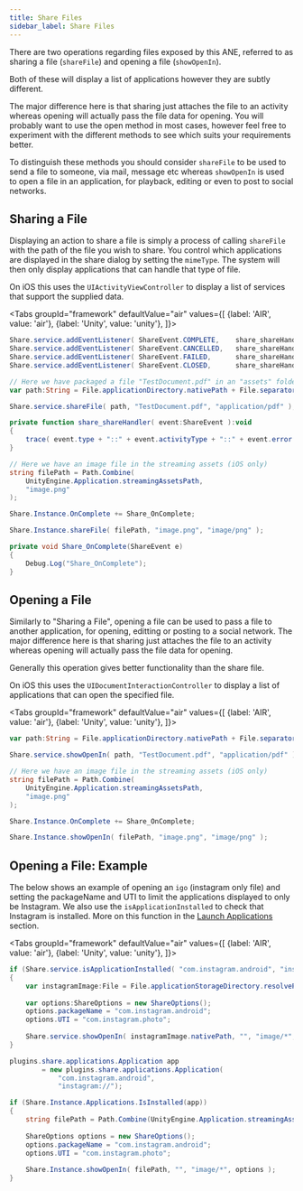 ```yaml
---
title: Share Files
sidebar_label: Share Files
---
```



There are two operations regarding files exposed by this ANE, referred to as sharing a file (`shareFile`) and opening a file (`showOpenIn`).

Both of these will display a list of applications however they are subtly different.

The major difference here is that sharing just attaches the file to an activity whereas opening will actually pass the file data for opening. 
You will probably want to use the open method in most cases, however feel free to experiment with the different methods
to see which suits your requirements better.

To distinguish these methods you should consider `shareFile` to be used to send a file to someone, via mail, message etc 
whereas `showOpenIn` is used to open a file in an application, for playback, editing or even to post to social networks.


## Sharing a File

Displaying an action to share a file is simply a process of calling `shareFile` with the path of the file you wish to share. 
You control which applications are displayed in the share dialog by setting the `mimeType`. 
The system will then only display applications that can handle that type of file.

On iOS this uses the `UIActivityViewController` to display a list of services that support the supplied data.

<Tabs groupId="framework" defaultValue="air" values={[
    {label: 'AIR', value: 'air'},
    {label: 'Unity', value: 'unity'},
  ]}>
  <TabItem value="air" >

```actionscript
Share.service.addEventListener( ShareEvent.COMPLETE,	share_shareHandler );
Share.service.addEventListener( ShareEvent.CANCELLED,	share_shareHandler );
Share.service.addEventListener( ShareEvent.FAILED,  	share_shareHandler );
Share.service.addEventListener( ShareEvent.CLOSED,  	share_shareHandler );

// Here we have packaged a file "TestDocument.pdf" in an "assets" folder in our AS application project
var path:String = File.applicationDirectory.nativePath + File.separator + "assets" + File.separator + "TestDocument.pdf";

Share.service.shareFile( path, "TestDocument.pdf", "application/pdf" );
```

```actionscript
private function share_shareHandler( event:ShareEvent ):void
{
	trace( event.type + "::" + event.activityType + "::" + event.error );
}
```

  </TabItem>
  <TabItem value="unity" >

```csharp
// Here we have an image file in the streaming assets (iOS only)
string filePath = Path.Combine(
    UnityEngine.Application.streamingAssetsPath, 
    "image.png"
);

Share.Instance.OnComplete += Share_OnComplete;

Share.Instance.shareFile( filePath, "image.png", "image/png" );
```


```csharp
private void Share_OnComplete(ShareEvent e)
{
    Debug.Log("Share_OnComplete");
}
```

  </TabItem>
</Tabs>



## Opening a File

Similarly to "Sharing a File", opening a file can be used to pass a file to another application, for opening, 
editting or posting to a social network. The major difference here is that sharing just attaches the file to 
an activity whereas opening will actually pass the file data for opening. 

Generally this operation gives better functionality than the share file.

On iOS this uses the `UIDocumentInteractionController` to display a list of applications that can open the specified file.

<Tabs groupId="framework" defaultValue="air" values={[
    {label: 'AIR', value: 'air'},
    {label: 'Unity', value: 'unity'},
  ]}>
  <TabItem value="air" >

```actionscript
var path:String = File.applicationDirectory.nativePath + File.separator + "assets" + File.separator + "TestDocument.pdf";

Share.service.showOpenIn( path, "TestDocument.pdf", "application/pdf" );
```

  </TabItem>
  <TabItem value="unity" >

```csharp
// Here we have an image file in the streaming assets (iOS only)
string filePath = Path.Combine(
    UnityEngine.Application.streamingAssetsPath, 
    "image.png"
);

Share.Instance.OnComplete += Share_OnComplete;

Share.Instance.showOpenIn( filePath, "image.png", "image/png" );
```

  </TabItem>
</Tabs>


## Opening a File: Example

The below shows an example of opening an `igo` (instagram only file) and setting the packageName and UTI to limit the applications
displayed to only be Instagram. We also use the `isApplicationInstalled` to check that Instagram is installed.
More on this function in the [Launch Applications](launch-applications.mdx) section.

<Tabs groupId="framework" defaultValue="air" values={[
    {label: 'AIR', value: 'air'},
    {label: 'Unity', value: 'unity'},
  ]}>
  <TabItem value="air" >

```actionscript
if (Share.service.isApplicationInstalled( "com.instagram.android", "instagram://app" ))
{
	var instagramImage:File = File.applicationStorageDirectory.resolvePath( "assets/instagram.igo" );
	
	var options:ShareOptions = new ShareOptions();
	options.packageName = "com.instagram.android";
	options.UTI = "com.instagram.photo";
	
	Share.service.showOpenIn( instagramImage.nativePath, "", "image/*", options );
}
```

  </TabItem>
  <TabItem value="unity" >

```csharp
plugins.share.applications.Application app
        = new plugins.share.applications.Application(
            "com.instagram.android",
            "instagram://");

if (Share.Instance.Applications.IsInstalled(app))
{
	string filePath = Path.Combine(UnityEngine.Application.streamingAssetsPath, "instagram.igo");
	
	ShareOptions options = new ShareOptions();
	options.packageName = "com.instagram.android";
	options.UTI = "com.instagram.photo";
	
	Share.Instance.showOpenIn( filePath, "", "image/*", options );
}
```

  </TabItem>
</Tabs>
